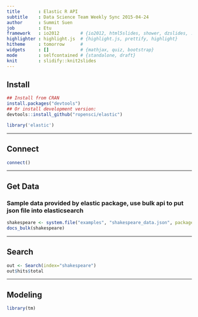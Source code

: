```yaml
---
title       : Elastic R API
subtitle    : Data Science Team Weekly Sync 2015-04-24
author      : Summit Suen
job         : Etu
framework   : io2012        # {io2012, html5slides, shower, dzslides, ...}
highlighter : highlight.js  # {highlight.js, prettify, highlight}
hitheme     : tomorrow      # 
widgets     : []            # {mathjax, quiz, bootstrap}
mode        : selfcontained # {standalone, draft}
knit        : slidify::knit2slides
---
```


## Install 

```r
## Install from CRAN
install.packages("devtools")
## Or install development version:
devtools::install_github("ropensci/elastic")

library('elastic')
```

---

## Connect

```r
connect()
```

---

## Get Data

### Sample data provided by elastic package, use bulk api to put json file into elasticsearch

```r
shakespeare <- system.file("examples", "shakespeare_data.json", package = "elastic")
docs_bulk(shakespeare)
```

---

## Search

```r
out <- Search(index="shakespeare")
out$hits$total
```

---

## Modeling

```r
library(tm)
```
